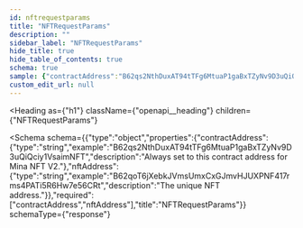```yaml
---
id: nftrequestparams
title: "NFTRequestParams"
description: ""
sidebar_label: "NFTRequestParams"
hide_title: true
hide_table_of_contents: true
schema: true
sample: {"contractAddress":"B62qs2NthDuxAT94tTFg6MtuaP1gaBxTZyNv9D3uQiQciy1VsaimNFT","nftAddress":"B62qoT6jXebkJVmsUmxCxGJmvHJUXPNF417rms4PATi5R6Hw7e56CRt"}
custom_edit_url: null
---
```



<Heading
  as={"h1"}
  className={"openapi__heading"}
  children={"NFTRequestParams"}
>
</Heading>





<Schema
  schema={{"type":"object","properties":{"contractAddress":{"type":"string","example":"B62qs2NthDuxAT94tTFg6MtuaP1gaBxTZyNv9D3uQiQciy1VsaimNFT","description":"Always set to this contract address for Mina NFT V2."},"nftAddress":{"type":"string","example":"B62qoT6jXebkJVmsUmxCxGJmvHJUXPNF417rms4PATi5R6Hw7e56CRt","description":"The unique NFT address."}},"required":["contractAddress","nftAddress"],"title":"NFTRequestParams"}}
  schemaType={"response"}
>
  
</Schema>
            